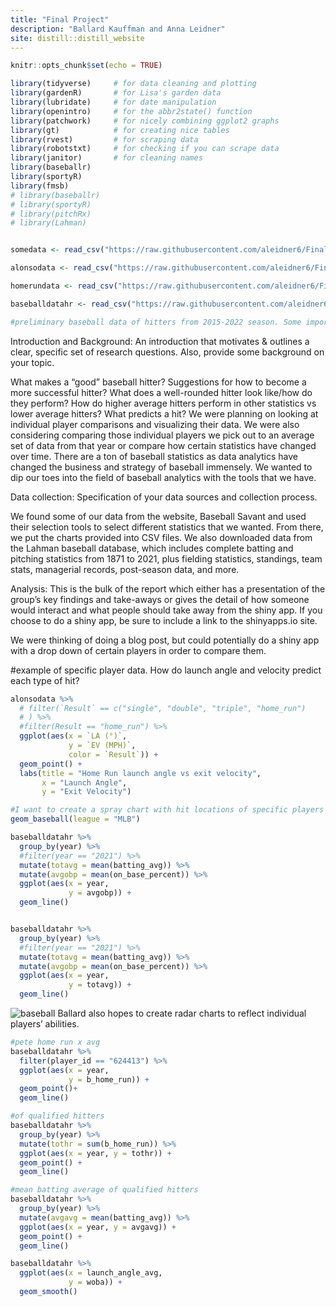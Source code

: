 ```yaml
---
title: "Final Project"
description: "Ballard Kauffman and Anna Leidner"
site: distill::distill_website
---
```


```r
knitr::opts_chunk$set(echo = TRUE) 
```

```r
library(tidyverse)     # for data cleaning and plotting
library(gardenR)       # for Lisa's garden data
library(lubridate)     # for date manipulation
library(openintro)     # for the abbr2state() function
library(patchwork)     # for nicely combining ggplot2 graphs  
library(gt)            # for creating nice tables
library(rvest)         # for scraping data
library(robotstxt)     # for checking if you can scrape data
library(janitor)       # for cleaning names
library(baseballr)
library(sportyR) 
library(fmsb)
# library(baseballr)
# library(sportyR)
# library(pitchRx)
# library(Lahman)


somedata <- read_csv("https://raw.githubusercontent.com/aleidner6/FinalProject/main/baseballfinalproject.csv")

alonsodata <- read_csv("https://raw.githubusercontent.com/aleidner6/FinalProject/main/alonsodata1.csv") 

homerundata <- read_csv("https://raw.githubusercontent.com/aleidner6/FinalProject/main/stats%20(3).csv")

baseballdatahr <- read_csv("https://raw.githubusercontent.com/aleidner6/FinalProject/main/stats%20(4).csv")

#preliminary baseball data of hitters from 2015-2022 season. Some important stats to note are woba, xwoba, EV, and LA. If you want to look at other/more stats or for specific players go for it!
```

Introduction and Background: An introduction that motivates & outlines a clear, specific set of research questions. Also, provide some background on your topic.

What makes a "good" baseball hitter? Suggestions for how to become a more successful hitter? What does a well-rounded hitter look like/how do they perform? How do higher average hitters perform in other statistics vs lower average hitters? What predicts a hit? We were planning on looking at individual player comparisons and visualizing their data. We were also considering comparing those individual players we pick out to an average set of data from that year or compare how certain statistics have changed over time. There are a ton of baseball statistics as data analytics have changed the business and strategy of baseball immensely. We wanted to dip our toes into the field of baseball analytics with the tools that we have.

Data collection: Specification of your data sources and collection process.

We found some of our data from the website, Baseball Savant and used their selection tools to select different statistics that we wanted. From there, we put the charts provided into CSV files. We also downloaded data from the Lahman baseball database, which includes complete batting and pitching statistics from 1871 to 2021, plus fielding statistics, standings, team stats, managerial records, post-season data, and more.

Analysis: This is the bulk of the report which either has a presentation of the group’s key findings and take-aways or gives the detail of how someone would interact and what people should take away from the shiny app. If you choose to do a shiny app, be sure to include a link to the shinyapps.io site.

We were thinking of doing a blog post, but could potentially do a shiny app with a drop down of certain players in order to compare them. 

#example of specific player data. How do launch angle and velocity predict each type of hit?
```r
alonsodata %>%
  # filter(`Result` == c("single", "double", "triple", "home_run")
  # ) %>%
  #filter(Result == "home_run") %>%
  ggplot(aes(x = `LA (°)`, 
             y = `EV (MPH)`, 
             color = `Result`)) +
  geom_point() +
  labs(title = "Home Run launch angle vs exit velocity", 
       x = "Launch Angle", 
       y = "Exit Velocity")
```

```r
#I want to create a spray chart with hit locations of specific players' hits. Despite everyone on the internet talking about x and y locations, I have not had any 
geom_baseball(league = "MLB")
```

```r
baseballdatahr %>%
  group_by(year) %>%
  #filter(year == "2021") %>%
  mutate(totavg = mean(batting_avg)) %>%
  mutate(avgobp = mean(on_base_percent)) %>%
  ggplot(aes(x = year, 
             y = avgobp)) +
  geom_line()


baseballdatahr %>%
  group_by(year) %>%
  #filter(year == "2021") %>%
  mutate(totavg = mean(batting_avg)) %>%
  mutate(avgobp = mean(on_base_percent)) %>%
  ggplot(aes(x = year, 
             y = totavg)) +
  geom_line()
```

![baseball](/Users/annaleidner/Desktop/Data Science/FinalProject/baseball.png)
Ballard also hopes to create radar charts to reflect individual players' abilities.



```r
#pete home run x avg
baseballdatahr %>%
  filter(player_id == "624413") %>%
  ggplot(aes(x = year, 
             y = b_home_run)) +
  geom_point()+
  geom_line()
```

```r
#of qualified hitters
baseballdatahr %>%
  group_by(year) %>%
  mutate(tothr = sum(b_home_run)) %>%
  ggplot(aes(x = year, y = tothr)) +
  geom_point() +
  geom_line()

#mean batting average of qualified hitters
baseballdatahr %>%
  group_by(year) %>%
  mutate(avgavg = mean(batting_avg)) %>%
  ggplot(aes(x = year, y = avgavg)) +
  geom_point() +
  geom_line()
```

```r
baseballdatahr %>%
  ggplot(aes(x = launch_angle_avg, 
             y = woba)) +
  geom_smooth()
```

